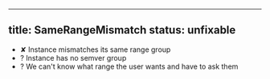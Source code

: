
---
title: SameRangeMismatch
status: unfixable
---

- ✘ Instance mismatches its same range group
- ? Instance has no semver group
- ? We can't know what range the user wants and have to ask them
